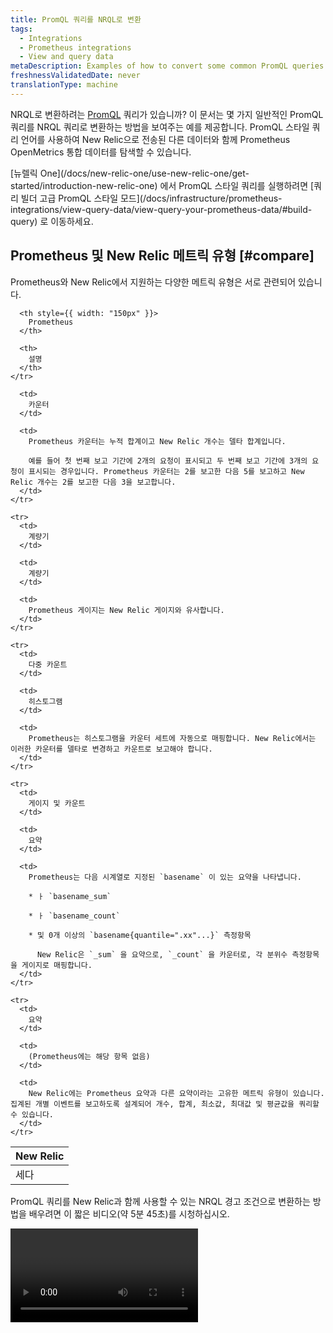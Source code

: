 ```yaml
---
title: PromQL 쿼리를 NRQL로 변환
tags:
  - Integrations
  - Prometheus integrations
  - View and query data
metaDescription: Examples of how to convert some common PromQL queries for your Prometheus OpenMetrics integration to an equivalent NRQL metric query in New Relic.
freshnessValidatedDate: never
translationType: machine
---
```


NRQL로 변환하려는 [PromQL](/docs/query-data/nrql-new-relic-query-language/getting-started/introduction-nrql) 쿼리가 있습니까? 이 문서는 몇 가지 일반적인 PromQL 쿼리를 NRQL 쿼리로 변환하는 방법을 보여주는 예를 제공합니다. PromQL 스타일 쿼리 언어를 사용하여 New Relic으로 전송된 다른 데이터와 함께 Prometheus OpenMetrics 통합 데이터를 탐색할 수 있습니다.

<Callout variant="tip">
  [뉴렐릭 One](/docs/new-relic-one/use-new-relic-one/get-started/introduction-new-relic-one) 에서 PromQL 스타일 쿼리를 실행하려면 [쿼리 빌더 고급 PromQL 스타일 모드](/docs/infrastructure/prometheus-integrations/view-query-data/view-query-your-prometheus-data/#build-query) 로 이동하세요.
</Callout>

## Prometheus 및 New Relic 메트릭 유형 [#compare]

Prometheus와 New Relic에서 지원하는 다양한 메트릭 유형은 서로 관련되어 있습니다.

<table>
  <thead>
    <tr>
      <th style={{ width: "150px" }}>
        New Relic
      </th>

      <th style={{ width: "150px" }}>
        Prometheus
      </th>

      <th>
        설명
      </th>
    </tr>
  </thead>

  <tbody>
    <tr>
      <td>
        세다
      </td>

      <td>
        카운터
      </td>

      <td>
        Prometheus 카운터는 누적 합계이고 New Relic 개수는 델타 합계입니다.

        예를 들어 첫 번째 보고 기간에 2개의 요청이 표시되고 두 번째 보고 기간에 3개의 요청이 표시되는 경우입니다. Prometheus 카운터는 2를 보고한 다음 5를 보고하고 New Relic 개수는 2를 보고한 다음 3을 보고합니다.
      </td>
    </tr>

    <tr>
      <td>
        계량기
      </td>

      <td>
        계량기
      </td>

      <td>
        Prometheus 게이지는 New Relic 게이지와 유사합니다.
      </td>
    </tr>

    <tr>
      <td>
        다중 카운트
      </td>

      <td>
        히스토그램
      </td>

      <td>
        Prometheus는 히스토그램을 카운터 세트에 자동으로 매핑합니다. New Relic에서는 이러한 카운터를 델타로 변경하고 카운트로 보고해야 합니다.
      </td>
    </tr>

    <tr>
      <td>
        게이지 및 카운트
      </td>

      <td>
        요약
      </td>

      <td>
        Prometheus는 다음 시계열로 지정된 `basename` 이 있는 요약을 나타냅니다.

        * ㅏ `basename_sum`

        * ㅏ `basename_count`

        * 및 0개 이상의 `basename{quantile=".xx"...}` 측정항목

          New Relic은 `_sum` 을 요약으로, `_count` 을 카운터로, 각 분위수 측정항목을 게이지로 매핑합니다.
      </td>
    </tr>

    <tr>
      <td>
        요약
      </td>

      <td>
        (Prometheus에는 해당 항목 없음)
      </td>

      <td>
        New Relic에는 Prometheus 요약과 다른 요약이라는 고유한 메트릭 유형이 있습니다. 집계된 개별 이벤트를 보고하도록 설계되어 개수, 합계, 최소값, 최대값 및 평균값을 쿼리할 수 있습니다.
      </td>
    </tr>
  </tbody>
</table>

PromQL 쿼리를 New Relic과 함께 사용할 수 있는 NRQL 경고 조건으로 변환하는 방법을 배우려면 이 짧은 비디오(약 5분 45초)를 시청하십시오.

<Video id="oFBJY3OSvLM" type="youtube" />

## NRQL과 PromQL 스타일 쿼리 간의 매핑 [#explore-data]

<Callout variant="tip">
  뉴렐릭이 PromQL 스타일 쿼리를 NRQL 로 변환하는 방법을 보려면 [쿼리 빌더 PromQL 스타일 탭](#prom-ql-example) 에서 쿼리를 작성한 다음 [NRQL 탭](/docs/chart-builder/use-chart-builder/choose-data/use-advanced-nrql-mode-specify-data) 으로 전환하세요.
</Callout>

이 표는 데이터 탐색 시 NRQL과 PromQL 스타일 쿼리 간의 매핑을 보여줍니다. 상황에 맞는 자세한 정보는 [예제](#prom-ql-example) 를 참조하십시오.

<table>
  <thead>
    <tr>
      <th style={{ width: "300px" }}>
        설명
      </th>

      <th>
        NRQL과 PromQL 스타일 쿼리 간의 매핑
      </th>
    </tr>
  </thead>

  <tbody>
    <tr>
      <td>
        <DNT>
          **Search for attributes:**
        </DNT>

        `container_memory_usage_bytes` 측정항목의 속성을 탐색합니다.
      </td>

      <td>
        * PromQL:

          ```promql
          container_memory_usage_bytes
          ```

        * NRQL:

          ```sql
          FROM Metric SELECT keyset() WHERE metricName = 'container_memory_usage_bytes'
          ```
      </td>
    </tr>

    <tr>
      <td>
        <DNT>
          **Find attribute&apos;s value:**
        </DNT>

        고유한 `id` 속성에 대한 `container_memory_usage_bytes` 측정항목의 현재 값을 탐색합니다.
      </td>

      <td>
        * PromQL:

          ```promql
          sum(container_memory_usage_bytes) by (id)
          ```

        * NRQL:

          ```sql
          FROM Metric SELECT sum(container_memory_usage_bytes) FACET id
          ```
      </td>
    </tr>

    <tr>
      <td>
        <DNT>
          **Visualize the attribute&apos;s value:**
        </DNT>

        지정된 `id` 속성 값으로 `container_memory_usage_bytes` 측정항목의 값을 차트로 표시합니다.
      </td>

      <td>
        * PromQL:

          ```promql
          container_memory_usage_bytes{id="/"}
          ```

        * NRQL:

          ```sql
          FROM Metric SELECT latest(container_memory_usage_bytes) WHERE id = '/' TIMESERIES
          ```
      </td>
    </tr>
  </tbody>
</table>

<CollapserGroup>
  <Collapser id="prom-ql-example" title="PromQL 스타일 쿼리 예제">
    <DNT>
      **1. Start your query.**
    </DNT>

    컨테이너 사용량(바이트)별 메모리와 같은 PromQL의 특정 메트릭에 대한 데이터를 탐색할 때 다음과 같은 쿼리로 시작할 수 있습니다.

    ```promql
    container_memory_usage_bytes
    ```

    그러면 입력 지표에 대한 모든 고유 지수 시계열이 차트로 표시됩니다.

    <DNT>
      **2. Filter the query results.**
    </DNT>

    데이터를 살펴보면 더 많은 쿼리 증거를 추가하여 지표 시계열 수를 필터링할 수 있습니다. 예를 들어, `id` 이 `/` 인 시계열만 원하는 경우 PromQL 스타일 쿼리는 다음과 같습니다.

    ```promql
    container_memory_usage_bytes{id="/"}
    ```

    <img src="/images/infrastructure_screenshot-crop_promql-query.webp" style={{ width: '100%' }} />

    <figcaption>
      <DNT>**PromQL-style example:**</DNT> 데이터를 필터링하려면 PromQL 스타일 쿼리: container\_memory\_usage\_bytes\{id=&amp;quot;/&amp;quot;.
    </figcaption>
  </Collapser>

  <Collapser id="nrql-query-example" title="NRQL 쿼리 예제">
    <DNT>
      **1. Query available metrics.**
    </DNT>

    데이터를 탐색하려면 먼저 사용 가능한 모든 측정항목을 살펴보세요. 다음 NRQL 쿼리를 사용합니다.

    ```sql
    FROM Metric SELECT uniques(metricName)
    ```

    <DNT>
      **2. Find unique attributes.**
    </DNT>

    검토하려는 측정항목(예: `container_memory_usage_bytes` )을 찾으면 다음 쿼리를 사용하여 고유한 속성을 찾을 수 있습니다.

    ```sql
    FROM Metric SELECT keyset() WHERE metricName = 'container_memory_usage_bytes'
    ```

    결과에는 사용 가능한 각 속성 키와 값 유형(문자열, 부울 또는 숫자)이 표시됩니다.

    <DNT>
      **3. Aggregate and chart the metrics.**
    </DNT>

    NRQL을 사용하여 메트릭을 차트로 작성하려면 먼저 집계 기능이 필요합니다. 예를 들어 게이지에는 `latest` , 개수에는 `sum` , 요약에는 `average` 를 사용할 수 있습니다.

    다음 차트에 표시된 것처럼 모든 고유 시계열은 기본적으로 하나의 고유 시계열로 집계됩니다.

    <img src="/images/infrastructure_screenshot-crop_nrql-query-example.webp" style={{width: '100%'}} />

    <figcaption>
      <DNT>**[one.newrelic.com &gt; All capabilities](https://one.newrelic.com/all-capabilities) &amp;gt; Query your data**</DNT>: 이 예는 FROM Metric SELECT keyset() WHERE metricName = &amp;apos;container\_memory\_usage\_bytes&amp;apos;을 실행한 후 표시되는 데이터를 보여줍니다.
    </figcaption>

    <DNT>
      **4. View metrics by ID.**
    </DNT>

    다양한 `id` 값이 포함된 고유 지수 시계열을 보려면 다음 쿼리를 실행하세요.

    ```sql
    FROM Metric SELECT latest(container_memory_usage_bytes) FACET id
    ```

    <img src="/images/infrastructure_screenshot-crop_metric-id.webp" style={{width: '100%'}} />

    <figcaption>
      <DNT>**[one.newrelic.com &gt; All capabilities](https://one.newrelic.com/all-capabilities) &amp;gt; Query your data**</DNT>: 이 예는 FROM Metric SELECT latest(container\_memory\_usage\_bytes) FACET id을 실행한 후 표시되는 데이터를 보여줍니다.
    </figcaption>

    <DNT>
      **5. Add the selected ID to the query.**
    </DNT>

    다음으로 `id` 값을 선택하고 NRQL `where` 절에 넣을 수 있습니다.

    ```sql
    FROM Metric SELECT latest(container_memory_usage_bytes) WHERE id = "/" timeseries
    ```

    <img src="/images/infrastructure_screenshot-crop_add-selected-id.webp" style={{width: '100%'}} />

    <figcaption>
      <DNT>**[one.newrelic.com &gt; All capabilities](https://one.newrelic.com/all-capabilities) &amp;gt; Query your data**</DNT>: 이 예는 `From Metric select latest(container_memory_usage_bytes) where id = "/" timeseries` 실행 후 표시되는 데이터를 보여줍니다.
    </figcaption>
  </Collapser>
</CollapserGroup>

## 필터 예 [#filter-data]

PromQL 스타일 쿼리 언어와 NRQL 모두 고유 지표 시계열 수를 필터링하는 구문을 제공합니다.

* PromQL 스타일은 대괄호를 사용하여 필터링합니다.
* NRQL은 `WHERE` 절을 사용합니다.

다음은 몇 가지 예시 쿼리입니다.

<table>
  <thead>
    <tr>
      <th style={{ width: "250px" }}>
        설명
      </th>

      <th>
        PromQL 스타일 및 NRQL 쿼리
      </th>
    </tr>
  </thead>

  <tbody>
    <tr>
      <td>
        특정 값이 있는 데이터를 선택합니다.
      </td>

      <td>
        * PromQL:

          ```promql
          go_memstats_heap_alloc_bytes{job="apiserver", instance="1234"})
          ```

        * NRQL:

          NRQL에서 특정 값이 있는 데이터만 선택하려면 `=` 과 함께 \{ `WHERE` 절을 사용합니다. 이 예에서 모든 데이터에는 작업 및 핸들러에 대해 선택된 값이 있어야 합니다.

          ```sql
          FROM Metric SELECT latest(go_memstats_heap_alloc_bytes) WHERE job = 'apiserver' AND instance = '1234' TIMESERIES
          ```
      </td>
    </tr>

    <tr>
      <td>
        값이 여러 개인 데이터를 선택합니다.
      </td>

      <td>
        * PromQL:

          ```promql
          go_memstats_heap_alloc_bytes{environment=~"staging|testing|development",method!="GET"}
          ```

        * NRQL:

          NRQL에서 `in` 절을 사용하여 속성에 대해 여러 값을 선택하고 `!=` 기호를 사용하여 나열된 값을 제외한 모든 값을 선택합니다. 이 예에서 환경은 `staging` , `testing` 또는 `development` 일 수 있고 메소드는 `GET` 수 없습니다.

          ```sql
          FROM Metric SELECT latest(go_memstats_heap_alloc_bytes) 
          WHERE environment IN ('staging', 'testing', 'development') 
          AND method != 'GET' TIMESERIES
          ```
      </td>
    </tr>

    <tr>
      <td>
        부분 문자열 값을 사용하여 데이터를 선택합니다.
      </td>

      <td>
        * PromQL:

          ```promql
          go_memstats_heap_alloc_bytes{job=~"api.*"}
          ```

        * NRQL:

          NRQL에서 `LIKE` 절을 사용하여 문자열 값의 일부를 일치시킵니다. 이 예에서는 작업 속성이 `api` 로 시작하는 모든 데이터가 반환됩니다.

          ```sql
          FROM Metric SELECT latest(go_memstats_heap_alloc_bytes) WHEREe job LIKE 'api%' TIMESERIES
          ```
      </td>
    </tr>
  </tbody>
</table>

## PromQL 스타일에서 NRQL 쿼리 예제 [#examples]

NRQL 쿼리를 사용하여 다음 PromQL 스타일 쿼리를 시뮬레이션할 수 있습니다.

<table>
  <thead>
    <tr>
      <th style={{ width: "250px" }}>
        설명
      </th>

      <th>
        PromQL 스타일 및 NRQL 쿼리
      </th>
    </tr>
  </thead>

  <tbody>
    <tr>
      <td>
        `http_request_total` 측정항목의 마지막 1분 동안 초당 속도를 측정합니다.
      </td>

      <td>
        * PromQL:

          ```promql
          sum(rate(http_requests_total[1m]))
          ```

        * NRQL:

          ```sql
          FROM Metric SELECT rate(sum(http_request_total), 1 second) TIMESERIES 1 minute
          ```
      </td>
    </tr>

    <tr>
      <td>
        두 측정항목의 차이를 차트로 표시한 다음 1024로 나눕니다.
      </td>

      <td>
        * PromQL:

          ```promql
          (instance_memory_limit_bytes - instance_memory_usage_bytes) / 1024
          ```

        * NRQL:

          ```sql
          FROM Metric SELECT (latest(instance_memory_limit_bytes) - latest(instance_memory_usage_bytes)) / 1024 TIMESERIES
          ```
      </td>
    </tr>

    <tr>
      <td>
        각 핸들러별로 30초 간격으로 합산된 비율을 제공합니다.
      </td>

      <td>
        * PromQL:

          ```promql
          sum(rate(http_requests_total[30s])) by (handler)
          ```

        * NRQL:

          ```sql
          FROM Metric SELECT rate(sum(http_requests_total), 30 seconds) FACET handler TIMESERIES
          ```
      </td>
    </tr>

    <tr>
      <td>
        인스턴스 이름이 `foo` 이고 `fstype` 이 `ext4` 또는 `xfs` 인 두 측정항목의 차이를 차트로 표시합니다.
      </td>

      <td>
        * PromQL:

          ```promql
          (node_filesystem_free_bytes{instance='foo',fstype=~"ext4|xfs"} / node_filesystem_size_bytes{instance='foo',fstype=~"ext4|xfs"})
          ```

        * NRQL:

          ```sql
          FROM Metric SELECT latest(node_filesystem_free_bytes) / latest(node_filesystem_size_bytes) 
          WHERE instance = 'foo' AND fstype IN ('ext4', 'xfs')
          ```
      </td>
    </tr>
  </tbody>
</table>